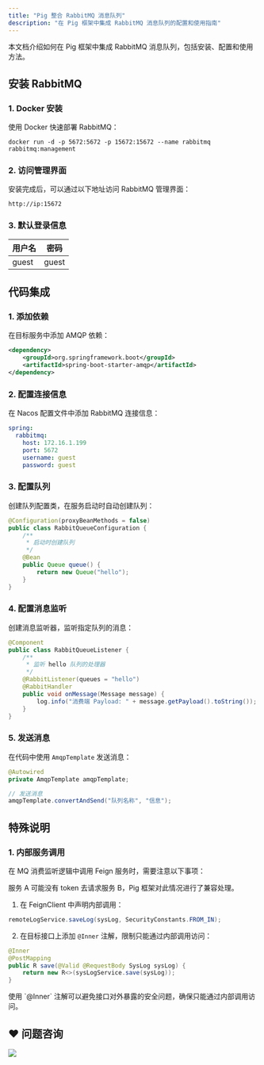 ```yaml
---
title: "Pig 整合 RabbitMQ 消息队列"
description: "在 Pig 框架中集成 RabbitMQ 消息队列的配置和使用指南"
---
```


<Note>
本文档介绍如何在 Pig 框架中集成 RabbitMQ 消息队列，包括安装、配置和使用方法。
</Note>

## 安装 RabbitMQ

### 1. Docker 安装
使用 Docker 快速部署 RabbitMQ：

```shell
docker run -d -p 5672:5672 -p 15672:15672 --name rabbitmq rabbitmq:management
```

### 2. 访问管理界面
安装完成后，可以通过以下地址访问 RabbitMQ 管理界面：

```plain
http://ip:15672
```

### 3. 默认登录信息
| 用户名 | 密码 |
| --- | --- |
| guest | guest |

## 代码集成

### 1. 添加依赖
在目标服务中添加 AMQP 依赖：

```xml
<dependency>
    <groupId>org.springframework.boot</groupId>
    <artifactId>spring-boot-starter-amqp</artifactId>
</dependency>
```

### 2. 配置连接信息
在 Nacos 配置文件中添加 RabbitMQ 连接信息：

```yaml
spring:
  rabbitmq:
    host: 172.16.1.199
    port: 5672
    username: guest
    password: guest
```

### 3. 配置队列
创建队列配置类，在服务启动时自动创建队列：

```java
@Configuration(proxyBeanMethods = false)
public class RabbitQueueConfiguration {
    /**
     * 启动时创建队列
     */
    @Bean
    public Queue queue() {
        return new Queue("hello");
    }
}
```

### 4. 配置消息监听
创建消息监听器，监听指定队列的消息：

```java
@Component
public class RabbitQueueListener {
    /**
     * 监听 hello 队列的处理器
     */
    @RabbitListener(queues = "hello")
    @RabbitHandler
    public void onMessage(Message message) {
        log.info("消费端 Payload: " + message.getPayload().toString());
    }
}
```

### 5. 发送消息
在代码中使用 `AmqpTemplate` 发送消息：

```java
@Autowired
private AmqpTemplate amqpTemplate;

// 发送消息
amqpTemplate.convertAndSend("队列名称", "信息");
```

## 特殊说明

### 1. 内部服务调用
在 MQ 消费监听逻辑中调用 Feign 服务时，需要注意以下事项：

<Warning>
服务 A 可能没有 token 去请求服务 B，Pig 框架对此情况进行了兼容处理。
</Warning>

1. 在 FeignClient 中声明内部调用：

```java
remoteLogService.saveLog(sysLog, SecurityConstants.FROM_IN);
```

2. 在目标接口上添加 `@Inner` 注解，限制只能通过内部调用访问：

```java
@Inner
@PostMapping
public R save(@Valid @RequestBody SysLog sysLog) {
    return new R<>(sysLogService.save(sysLog));
}
```

<Note>
使用 `@Inner` 注解可以避免接口对外暴露的安全问题，确保只能通过内部调用访问。
</Note>

## ❤  问题咨询
![](/images/1662563973685-c22e9831-db66-42b5-973f-886d25d1e0e7.gif)

